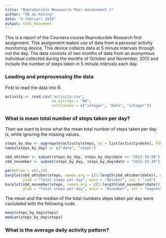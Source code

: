 ```yaml
---
title: "Reproducible Reasearch Peer Assessment 1"
author: "SN de Koning"
date: "4 februari 2016"
output: html_document
---
```


This is a report of the Coursera course Reproducible Research first assignment. 
This assignment makes use of data from a personal activity monitoring device. This device collects data at 5 minute intervals through out the day. The data consists of two months of data from an anonymous individual collected during the months of October and November, 2012 and include the number of steps taken in 5 minute intervals each day.


### Loading and preprocessing the data


First to read the data into R.
```r
activity <- read.csv("activity.csv", 
                     na.strings = "NA", 
                     colClasses = c("integer", "Date", "integer"))
```


### What is mean total number of steps taken per day?



Then we want to know what the mean total number of steps taken per day is, while ignoring the missing values.

```r
steps_by_day <- aggregate(activity$steps, by = list(activity$date), FUN = sum, na.rm = TRUE)
names(steps_by_day) <- c("date", "steps")

sbd_oktober <- subset(steps_by_day, steps_by_day$date <= "2012-10-30") 
sbd_november <- subset(steps_by_day, steps_by_day$date > "2012-10-30")

par(mfrow = c(2,1))
barplot(sbd_oktober$steps, names.arg = c(1:length(sbd_oktober$date)), xlab = "Day of the month",
        ylab = "Total steps per day", main = "Oktober", col = "red")
barplot(sbd_november$steps, names.arg = c(1:length(sbd_november$date)), xlab = "Day of the month",
        ylab = "Total steps per day", main = "November", col = "magenta")
```

The mean and the median of the total numbers steps taken per day were caclulated with the following code.

```r
mean(steps_by_day$steps)
median(steps_by_day$steps)
```

### What is the average daily activity pattern?


